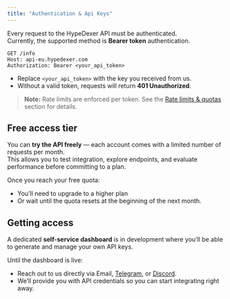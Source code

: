 ```yaml
---
title: "Authentication & Api Keys"
---
```


Every request to the HypeDexer API must be authenticated.\
Currently, the supported method is **Bearer token** authentication.

```
GET /info
Host: api-eu.hypedexer.com
Authorization: Bearer <your_api_token>
```

- Replace `<your_api_token>` with the key you received from us.
- Without a valid token, requests will return **401 Unauthorized**.

> **Note:** Rate limits are enforced per token. See the [Rate limits & quotas](/guides/rate-limits-and-quotas) section for details.

## Free access tier

You can **try the API freely** — each account comes with a limited number of requests per month.\
This allows you to test integration, explore endpoints, and evaluate performance before committing to a plan.

Once you reach your free quota:

- You’ll need to upgrade to a higher plan
- Or wait until the quota resets at the beginning of the next month.

## Getting access

A dedicated **self-service dashboard** is in development where you’ll be able to generate and manage your own API keys.

Until the dashboard is live:

- Reach out to us directly via Email, [Telegram](https://t.me/hypedexer), or [Discord](https://discord.com/invite/cbKncMeZ52).
- We’ll provide you with API credentials so you can start integrating right away.